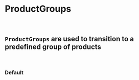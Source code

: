 
<Meta title="Components/Product Groups" component={ProductGroups} />

# ProductGroups
<br />

## `ProductGroups` are used to transition to a predefined group of products
<br />

### Default
<Canvas>
    <Story name="Default">
        <div>
            <ProductGroups
                settings={{
                    ...getKnobs(ProductGroups.schema().form),
                    productGroupsList: productGroupsTilesMocks,
                }}
            />
        </div>
    </Story>
</Canvas>
